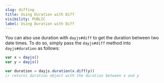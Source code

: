 ```yaml
---
slug: diffing
title: Using Duration with Diff
visibility: PUBLIC
label: Using Duration with Diff
---
```


You can also use duration with `dayjs#diff` to get the duration between two date times. To do so, simply pass the `dayjs#diff` method into `dayjs#duration` as follows:

```javascript
var x = dayjs()
var y = dayjs()

var duration = dayjs.duration(x.diff(y))
// returns duration object with the duration between x and y
```  